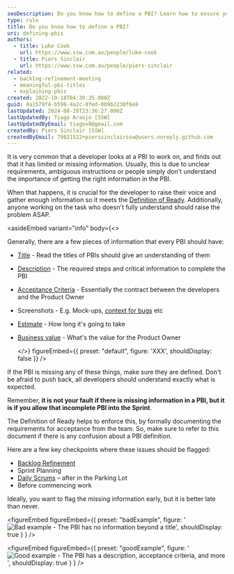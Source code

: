 ```yaml
---
seoDescription: Do you know how to define a PBI? Learn how to ensure your Product Backlog Items (PBIs) have all necessary information for successful development.
type: rule
title: Do you know how to define a PBI?
uri: defining-pbis
authors:
  - title: Luke Cook
    url: https://www.ssw.com.au/people/luke-cook
  - title: Piers Sinclair
    url: https://www.ssw.com.au/people/piers-sinclair
related:
  - backlog-refinement-meeting
  - meaningful-pbi-titles
  - explaining-pbis
created: 2022-10-18T04:30:35.000Z
guid: da1579f4-b598-4a2c-8fed-0b9b2230f6e8
lastUpdated: 2024-08-28T23:36:27.000Z
lastUpdatedBy: Tiago Araújo [SSW]
lastUpdatedByEmail: tiagov8@gmail.com
createdBy: Piers Sinclair [SSW]
createdByEmail: 79821522+pierssinclairssw@users.noreply.github.com
---
```


It is very common that a developer looks at a PBI to work on, and finds out that it has limited or missing information. Usually, this is due to unclear requirements, ambiguous instructions or people simply don't understand the importance of getting the right information in the PBI.

When that happens, it is crucial for the developer to raise their voice and gather enough information so it meets the [Definition of Ready](/have-a-definition-of-ready). Additionally, anyone working on the task who doesn't fully understand should raise the problem ASAP.
<youtubeEmbed url="https://www.youtube.com/embed/OWeK5G-s3Nc" description="" />

<asideEmbed
  variant="info"
  body={<>
    
Generally, there are a few pieces of information that every PBI should have:

* [Title](/meaningful-pbi-titles) - Read the titles of PBIs should give an understanding of them
* [Description](/spec-do-you-use-user-stories) - The required steps and critical information to complete the PBI
* [Acceptance Criteria](/acceptance-criteria) - Essentially the contract between the developers and the Product Owner
* Screenshots - E.g. Mock-ups, [context for bugs](/report-bugs-and-suggestions) etc
* [Estimate](/estimating-do-you-know-how-to-size-user-stories-effectively) - How long it's going to take
* [Business value](/do-you-estimate-business-value) - What's the value for the Product Owner

  </>}
  figureEmbed={{
    preset: "default",
    figure: 'XXX',
    shouldDisplay: false
  }}
/>

If the PBI is missing any of these things, make sure they are defined. Don't be afraid to push back, all developers should understand exactly what is expected.

Remember, **it is not your fault if there is missing information in a PBI, but it is if you allow that incomplete PBI into the Sprint**.

The Definition of Ready helps to enforce this, by formally documenting the requirements for acceptance from the team. So, make sure to refer to this document if there is any confusion about a PBI definition.

Here are a few key checkpoints where these issues should be flagged:

* [Backlog Refinement](/backlog-refinement-meeting)
* Sprint Planning
* [Daily Scrums](/methodology-daily-scrums) – after in the Parking Lot
* Before commencing work

Ideally, you want to flag the missing information early, but it is better late than never.

<figureEmbed figureEmbed={{
  preset: "badExample",
  figure: '![Bad example - The PBI has no information beyond a title](/uploads/rules/defining-pbis/r1rmwbe9ak.png)',
  shouldDisplay: true
} } />


<figureEmbed figureEmbed={{
  preset: "goodExample",
  figure: '![Good example - The PBI has a description, acceptance criteria, and more](/uploads/rules/defining-pbis/xlwwtinlrk.png)',
  shouldDisplay: true
} } />
